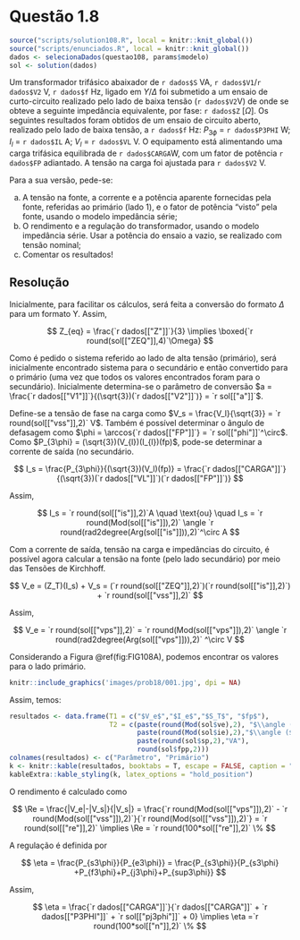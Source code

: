 <!-- Criado por Djonathan Quadras -->

# Questão 1.8 {-}

```r
source("scripts/solution108.R", local = knitr::knit_global())
source("scripts/enunciados.R", local = knitr::knit_global())
dados <- selecionaDados(questao108, params$modelo)
sol <- solution(dados)
```

Um transformador trifásico abaixador de `r dados$S` VA, `r dados$V1`/`r dados$V2` V, `r dados$f` Hz, ligado em $Y$/$\Delta$ foi submetido a um ensaio de curto-circuito realizado pelo lado de baixa tensão (`r dados$V2`V) de onde se obteve a seguinte impedância equivalente, por fase: `r dados$Z` [$\Omega$]. Os seguintes resultados foram obtidos de um ensaio de circuito aberto, realizado pelo lado de baixa tensão, a `r dados$f` Hz: $P_{3\phi}$ = `r dados$P3PHI` W; $I_l$ = `r dados$IL` A; $V_l$ = `r dados$VL` V. O equipamento está alimentando uma carga trifásica equilibrada de `r dados$CARGA`W, com um fator de potência `r dados$FP` adiantado. A tensão na carga foi ajustada para `r dados$V2` V.

Para a sua versão, pede-se:

a. A tensão na fonte, a corrente e a potência aparente fornecidas pela fonte, referidas ao primário (lado 1), e o fator de potência “visto” pela fonte, usando o modelo impedância série;
b. O rendimento e a regulação do transformador, usando o modelo impedância série. Usar a potência do ensaio a vazio, se realizado com tensão nominal;
c. Comentar os resultados!

## Resolução {-}

Inicialmente, para facilitar os cálculos, será feita a conversão do formato $\Delta$ para um formato Y. Assim,

$$
Z_{eq} = \frac{`r dados[["Z"]]`}{3} \implies \boxed{`r round(sol[["ZEQ"]],4)`\Omega} 
$$

Como é pedido o sistema referido ao lado de alta tensão (primário), será inicialmente encontrado sistema para o secundário e então convertido para o primário (uma vez que todos os valores encontrados foram para o secundário). Inicialmente determina-se o parâmetro de conversão $a = \frac{`r dados[["V1"]]`}{(\sqrt{3})(`r dados[["V2"]]`)} = `r sol[["a"]]`$.

Define-se a tensão de fase na carga como $V_s = \frac{V_l}{\sqrt{3}} = `r round(sol[["vss"]],2)` V$. Também é possível determinar o ângulo de defasagem como $\phi = \arccos{`r dados[["FP"]]`} = `r sol[["phi"]]`^\circ$. Como $P_{3\phi} = (\sqrt{3})(V_{l})(I_{l})(fp)$, pode-se determinar a corrente de saída (no secundário.

$$
I_s = \frac{P_{3\phi}}{(\sqrt{3})(V_l)(fp)} = \frac{`r dados[["CARGA"]]`}{(\sqrt{3})(`r dados[["VL"]]`)(`r dados[["FP"]]`)}
$$

Assim,

$$
I_s = `r round(sol[["is"]],2)`A \quad \text{ou} \quad I_s = `r round(Mod(sol[["is"]]),2)` \angle `r round(rad2degree(Arg(sol[["is"]])),2)`^\circ A
$$

Com a corrente de saída, tensão na carga e impedâncias do circuito, é possível agora calcular a tensão na fonte (pelo lado secundário) por meio das Tensões de Kirchhoff.

$$
V_e = (Z_T)(I_s) + V_s = (`r round(sol[["ZEQ"]],2)`)(`r round(sol[["is"]],2)`) + `r round(sol[["vss"]],2)`
$$

Assim,

$$
V_e = `r round(sol[["vps"]],2)` = `r round(Mod(sol[["vps"]]),2)` \angle `r round(rad2degree(Arg(sol[["vps"]])),2)` ^\circ V
$$


Considerando a Figura \@ref(fig:FIG108A), podemos encontrar os valores para o lado primário.

```r
knitr::include_graphics('images/prob18/001.jpg', dpi = NA)
```

Assim, temos:

```r
resultados <- data.frame(T1 = c("$V_e$","$I_e$","$S_T$", "$fp$"),
                         T2 = c(paste(round(Mod(sol$ve),2), "$\\angle ($", round(rad2degree(Arg(sol$vpp)),2), "$)^\\circ V$"),
                                paste(round(Mod(sol$ie),2),"$\\angle ($", round(rad2degree(Arg(sol$ip)),2), "$)^\\circ A$"),
                                paste(round(sol$sp,2),"VA"),
                                round(sol$fpp,2)))
colnames(resultados) <- c("Parâmetro", "Primário")
k <- knitr::kable(resultados, booktabs = T, escape = FALSE, caption = "Valores para Primário e Secundário")
kableExtra::kable_styling(k, latex_options = "hold_position")
```

O rendimento é calculado como

$$
\Re = \frac{|V_e|-|V_s|}{|V_s|} = \frac{`r round(Mod(sol[["vps"]]),2)` - `r round(Mod(sol[["vss"]]),2)`}{`r round(Mod(sol[["vss"]]),2)`} = `r round(sol[["re"]],2)` \implies \Re = `r round(100*sol[["re"]],2)` \%
$$

A regulação é definida por

$$
\eta = \frac{P_{s3\phi}}{P_{e3\phi}} = \frac{P_{s3\phi}}{P_{s3\phi} +P_{f3\phi}+P_{j3\phi}+P_{sup3\phi}}
$$

Assim,


$$
\eta = \frac{`r dados[["CARGA"]]`}{`r dados[["CARGA"]]` + `r dados[["P3PHI"]]` + `r sol[["pj3phi"]]` + 0} \implies \eta =`r round(100*sol[["n"]],2)` \%
$$

